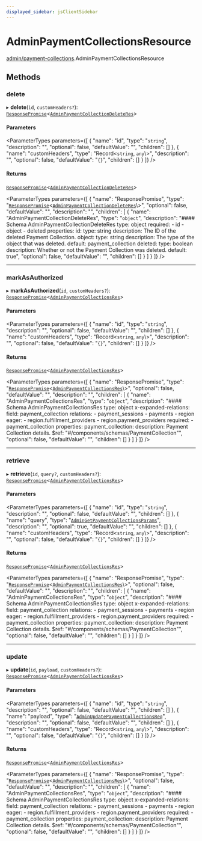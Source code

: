 ```yaml
---
displayed_sidebar: jsClientSidebar
---
```



# AdminPaymentCollectionsResource

[admin/payment-collections](../../modules/admin_payment_collections.mdx).AdminPaymentCollectionsResource

## Methods

### delete

▸ **delete**(`id`, `customHeaders?`): [`ResponsePromise`](../../swaps/modules/swaps.internal.mdx#responsepromise)<[`AdminPaymentCollectionDeleteRes`](../../internal/modules/admin_discounts.internal.internal.mdx#adminpaymentcollectiondeleteres)\>

#### Parameters

<ParameterTypes parameters={[
  {
    "name": "id",
    "type": "`string`",
    "description": "",
    "optional": false,
    "defaultValue": "",
    "children": []
  },
  {
    "name": "customHeaders",
    "type": "Record<`string`, `any`\\>",
    "description": "",
    "optional": false,
    "defaultValue": "`{}`",
    "children": []
  }
]} />

#### Returns

[`ResponsePromise`](../../swaps/modules/swaps.internal.mdx#responsepromise)<[`AdminPaymentCollectionDeleteRes`](../../internal/modules/admin_discounts.internal.internal.mdx#adminpaymentcollectiondeleteres)\>

<ParameterTypes parameters={[
  {
    "name": "ResponsePromise",
    "type": "[`ResponsePromise`](../../swaps/modules/swaps.internal.mdx#responsepromise)<[`AdminPaymentCollectionDeleteRes`](../../internal/modules/admin_discounts.internal.internal.mdx#adminpaymentcollectiondeleteres)\\>",
    "optional": false,
    "defaultValue": "",
    "description": "",
    "children": [
      {
        "name": "AdminPaymentCollectionDeleteRes",
        "type": "`object`",
        "description": "#### Schema AdminPaymentCollectionDeleteRes type: object required: - id - object - deleted properties: id: type: string description: The ID of the deleted Payment Collection. object: type: string description: The type of the object that was deleted. default: payment_collection deleted: type: boolean description: Whether or not the Payment Collection was deleted. default: true",
        "optional": false,
        "defaultValue": "",
        "children": []
      }
    ]
  }
]} />

___

### markAsAuthorized

▸ **markAsAuthorized**(`id`, `customHeaders?`): [`ResponsePromise`](../../swaps/modules/swaps.internal.mdx#responsepromise)<[`AdminPaymentCollectionsRes`](../../internal/modules/admin_discounts.internal.internal.mdx#adminpaymentcollectionsres)\>

#### Parameters

<ParameterTypes parameters={[
  {
    "name": "id",
    "type": "`string`",
    "description": "",
    "optional": false,
    "defaultValue": "",
    "children": []
  },
  {
    "name": "customHeaders",
    "type": "Record<`string`, `any`\\>",
    "description": "",
    "optional": false,
    "defaultValue": "`{}`",
    "children": []
  }
]} />

#### Returns

[`ResponsePromise`](../../swaps/modules/swaps.internal.mdx#responsepromise)<[`AdminPaymentCollectionsRes`](../../internal/modules/admin_discounts.internal.internal.mdx#adminpaymentcollectionsres)\>

<ParameterTypes parameters={[
  {
    "name": "ResponsePromise",
    "type": "[`ResponsePromise`](../../swaps/modules/swaps.internal.mdx#responsepromise)<[`AdminPaymentCollectionsRes`](../../internal/modules/admin_discounts.internal.internal.mdx#adminpaymentcollectionsres)\\>",
    "optional": false,
    "defaultValue": "",
    "description": "",
    "children": [
      {
        "name": "AdminPaymentCollectionsRes",
        "type": "`object`",
        "description": "#### Schema AdminPaymentCollectionsRes type: object x-expanded-relations: field: payment_collection relations: - payment_sessions - payments - region eager: - region.fulfillment_providers - region.payment_providers required: - payment_collection properties: payment_collection: description: Payment Collection details. $ref: \"#/components/schemas/PaymentCollection\"",
        "optional": false,
        "defaultValue": "",
        "children": []
      }
    ]
  }
]} />

___

### retrieve

▸ **retrieve**(`id`, `query?`, `customHeaders?`): [`ResponsePromise`](../../swaps/modules/swaps.internal.mdx#responsepromise)<[`AdminPaymentCollectionsRes`](../../internal/modules/admin_discounts.internal.internal.mdx#adminpaymentcollectionsres)\>

#### Parameters

<ParameterTypes parameters={[
  {
    "name": "id",
    "type": "`string`",
    "description": "",
    "optional": false,
    "defaultValue": "",
    "children": []
  },
  {
    "name": "query",
    "type": "[`AdminGetPaymentCollectionsParams`](../../internal/classes/admin_discounts.internal.internal.AdminGetPaymentCollectionsParams.mdx)",
    "description": "",
    "optional": true,
    "defaultValue": "",
    "children": []
  },
  {
    "name": "customHeaders",
    "type": "Record<`string`, `any`\\>",
    "description": "",
    "optional": false,
    "defaultValue": "`{}`",
    "children": []
  }
]} />

#### Returns

[`ResponsePromise`](../../swaps/modules/swaps.internal.mdx#responsepromise)<[`AdminPaymentCollectionsRes`](../../internal/modules/admin_discounts.internal.internal.mdx#adminpaymentcollectionsres)\>

<ParameterTypes parameters={[
  {
    "name": "ResponsePromise",
    "type": "[`ResponsePromise`](../../swaps/modules/swaps.internal.mdx#responsepromise)<[`AdminPaymentCollectionsRes`](../../internal/modules/admin_discounts.internal.internal.mdx#adminpaymentcollectionsres)\\>",
    "optional": false,
    "defaultValue": "",
    "description": "",
    "children": [
      {
        "name": "AdminPaymentCollectionsRes",
        "type": "`object`",
        "description": "#### Schema AdminPaymentCollectionsRes type: object x-expanded-relations: field: payment_collection relations: - payment_sessions - payments - region eager: - region.fulfillment_providers - region.payment_providers required: - payment_collection properties: payment_collection: description: Payment Collection details. $ref: \"#/components/schemas/PaymentCollection\"",
        "optional": false,
        "defaultValue": "",
        "children": []
      }
    ]
  }
]} />

___

### update

▸ **update**(`id`, `payload`, `customHeaders?`): [`ResponsePromise`](../../swaps/modules/swaps.internal.mdx#responsepromise)<[`AdminPaymentCollectionsRes`](../../internal/modules/admin_discounts.internal.internal.mdx#adminpaymentcollectionsres)\>

#### Parameters

<ParameterTypes parameters={[
  {
    "name": "id",
    "type": "`string`",
    "description": "",
    "optional": false,
    "defaultValue": "",
    "children": []
  },
  {
    "name": "payload",
    "type": "[`AdminUpdatePaymentCollectionsReq`](../../internal/classes/admin_discounts.internal.internal.AdminUpdatePaymentCollectionsReq.mdx)",
    "description": "",
    "optional": false,
    "defaultValue": "",
    "children": []
  },
  {
    "name": "customHeaders",
    "type": "Record<`string`, `any`\\>",
    "description": "",
    "optional": false,
    "defaultValue": "`{}`",
    "children": []
  }
]} />

#### Returns

[`ResponsePromise`](../../swaps/modules/swaps.internal.mdx#responsepromise)<[`AdminPaymentCollectionsRes`](../../internal/modules/admin_discounts.internal.internal.mdx#adminpaymentcollectionsres)\>

<ParameterTypes parameters={[
  {
    "name": "ResponsePromise",
    "type": "[`ResponsePromise`](../../swaps/modules/swaps.internal.mdx#responsepromise)<[`AdminPaymentCollectionsRes`](../../internal/modules/admin_discounts.internal.internal.mdx#adminpaymentcollectionsres)\\>",
    "optional": false,
    "defaultValue": "",
    "description": "",
    "children": [
      {
        "name": "AdminPaymentCollectionsRes",
        "type": "`object`",
        "description": "#### Schema AdminPaymentCollectionsRes type: object x-expanded-relations: field: payment_collection relations: - payment_sessions - payments - region eager: - region.fulfillment_providers - region.payment_providers required: - payment_collection properties: payment_collection: description: Payment Collection details. $ref: \"#/components/schemas/PaymentCollection\"",
        "optional": false,
        "defaultValue": "",
        "children": []
      }
    ]
  }
]} />
